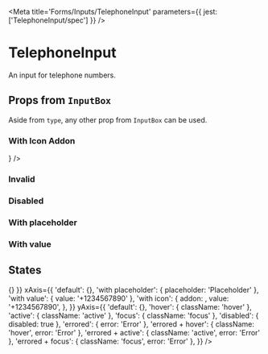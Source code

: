 

<Meta
  title='Forms/Inputs/TelephoneInput'
  parameters={{ jest: ['TelephoneInput/spec'] }}
/>

# TelephoneInput

An input for telephone numbers.

<Canvas>
  <Story name='Default'>
    <TelephoneInput />
  </Story>
</Canvas>

<ArgsTable of={TelephoneInput} />

## Props from <LinkTo kind='Forms/InputBox' story='Default Story'>`InputBox`</LinkTo>

Aside from `type`, any other prop from <LinkTo kind='Forms/InputBox' story='Default Story'>`InputBox`</LinkTo> can be
used.

### With Icon Addon

<Canvas>
  <Story name='With Icon Addon'>
    <TelephoneInput addon={<Icon name='send' size='x20' />} />
  </Story>
</Canvas>

### Invalid

<Canvas>
  <Story name='Invalid'>
    <TelephoneInput error='Error' />
  </Story>
</Canvas>

### Disabled

<Canvas>
  <Story name='Disabled'>
    <TelephoneInput disabled />
  </Story>
</Canvas>

### With placeholder

<Canvas>
  <Story name='With Placeholder'>
    <TelephoneInput placeholder='Placeholder' />
  </Story>
</Canvas>

### With value

<Canvas>
  <Story name='With Value'>
    <TelephoneInput defaultValue='+1 (213) 724-2528' />
  </Story>
</Canvas>

## States

<Story name='States'>
  <PropsVariationSection
    component={TelephoneInput}
    common={{ onChange: () => {} }}
    xAxis={{
      'default': {},
      'with placeholder': { placeholder: 'Placeholder' },
      'with value': { value: '+1234567890' },
      'with icon': {
        addon: <Icon name='mobile' size='x20' />,
        value: '+1234567890',
      },
    }}
    yAxis={{
      'default': {},
      'hover': { className: 'hover' },
      'active': { className: 'active' },
      'focus': { className: 'focus' },
      'disabled': { disabled: true },
      'errored': { error: 'Error' },
      'errored + hover': { className: 'hover', error: 'Error' },
      'errored + active': { className: 'active', error: 'Error' },
      'errored + focus': { className: 'focus', error: 'Error' },
    }}
  />
</Story>
